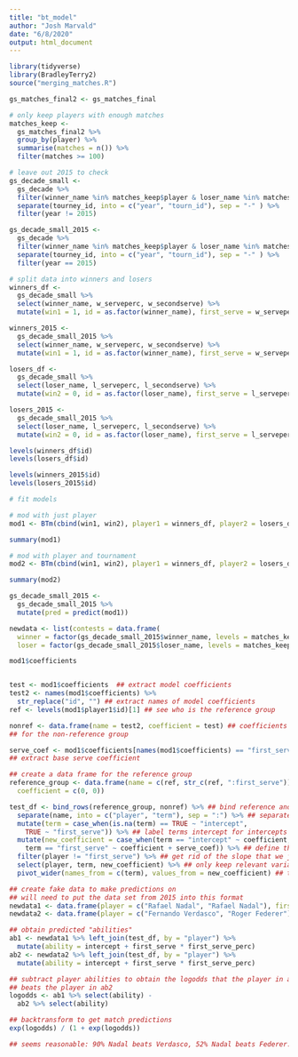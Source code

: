 ```yaml
---
title: "bt_model"
author: "Josh Marvald"
date: "6/8/2020"
output: html_document
---
```


```r
library(tidyverse)
library(BradleyTerry2)
source("merging_matches.R")

gs_matches_final2 <- gs_matches_final
```


```r
# only keep players with enough matches
matches_keep <-
  gs_matches_final2 %>%
  group_by(player) %>%
  summarise(matches = n()) %>%
  filter(matches >= 100) 

# leave out 2015 to check
gs_decade_small <- 
  gs_decade %>%
  filter(winner_name %in% matches_keep$player & loser_name %in% matches_keep$player) %>%
  separate(tourney_id, into = c("year", "tourn_id"), sep = "-" ) %>%
  filter(year != 2015) 

gs_decade_small_2015 <-
  gs_decade %>%
  filter(winner_name %in% matches_keep$player & loser_name %in% matches_keep$player) %>%
  separate(tourney_id, into = c("year", "tourn_id"), sep = "-" ) %>%
  filter(year == 2015)
```

```r
# split data into winners and losers
winners_df <-
  gs_decade_small %>%
  select(winner_name, w_serveperc, w_secondserve) %>%
  mutate(win1 = 1, id = as.factor(winner_name), first_serve = w_serveperc)

winners_2015 <-
  gs_decade_small_2015 %>%
  select(winner_name, w_serveperc, w_secondserve) %>%
  mutate(win1 = 1, id = as.factor(winner_name), first_serve = w_serveperc)

losers_df <-
  gs_decade_small %>%
  select(loser_name, l_serveperc, l_secondserve) %>%
  mutate(win2 = 0, id = as.factor(loser_name), first_serve = l_serveperc) 

losers_2015 <-
  gs_decade_small_2015 %>%
  select(loser_name, l_serveperc, l_secondserve) %>%
  mutate(win2 = 0, id = as.factor(loser_name), first_serve = l_serveperc)
```


```r
levels(winners_df$id)
levels(losers_df$id)

levels(winners_2015$id)
levels(losers_2015$id)
```


```r
# fit models

# mod with just player 
mod1 <- BTm(cbind(win1, win2), player1 = winners_df, player2 = losers_df, formula = ~ id + first_serve:id + first_serve, id = "id", data = gs_decade_small)

summary(mod1)

# mod with player and tournament
mod2 <- BTm(cbind(win1, win2), player1 = winners_df, player2 = losers_df, formula = ~ id + first_serve:id + first_serve + tourney_name, id = "id", data = gs_decade_small)

summary(mod2)
```


```r
gs_decade_small_2015 <-
  gs_decade_small_2015 %>%
  mutate(pred = predict(mod1))

newdata <- list(contests = data.frame(
  winner = factor(gs_decade_small_2015$winner_name, levels = matches_keep$player),
  loser = factor(gs_decade_small_2015$loser_name, levels = matches_keep$player)))

mod1$coefficients


test <- mod1$coefficients  ## extract model coefficients
test2 <- names(mod1$coefficients) %>%
  str_replace("id", "") ## extract names of model coefficients
ref <- levels(mod1$player1$id)[1] ## see who is the reference group

nonref <- data.frame(name = test2, coefficient = test) ## coefficients
## for the non-reference group

serve_coef <- mod1$coefficients[names(mod1$coefficients) == "first_serve"]
## extract base serve coefficient

## create a data frame for the reference group
reference_group <- data.frame(name = c(ref, str_c(ref, ":first_serve")),
  coefficient = c(0, 0))

test_df <- bind_rows(reference_group, nonref) %>% ## bind reference and non-reference coefficients
  separate(name, into = c("player", "term"), sep = ":") %>% ## separate names from the interaction with serve percentage
  mutate(term = case_when(is.na(term) == TRUE ~ "intercept",
    TRUE ~ "first_serve")) %>% ## label terms intercept for intercepts and first_serve for slopes
  mutate(new_coefficient = case_when(term == "intercept" ~ coefficient,
    term == "first_serve" ~ coefficient + serve_coef)) %>% ## define the slope by adding the serve coefficient to the value of first_serve for a particular player (similar to what you would do in STAT 213 when you had an interaction between a categorical and quantitative variable and you wanted to make predictions)
  filter(player != "first_serve") %>% ## get rid of the slope that we just added: it's useless now
  select(player, term, new_coefficient) %>% ## only keep relevant variables
  pivot_wider(names_from = c(term), values_from = new_coefficient) ## tidy up by having each player occupy his own row

## create fake data to make predictions on
## will need to put the data set from 2015 into this format
newdata1 <- data.frame(player = c("Rafael Nadal", "Rafael Nadal"), first_serve_perc = c(0.7, 0.5)) 
newdata2 <- data.frame(player = c("Fernando Verdasco", "Roger Federer"), first_serve_perc = c(0.6, 0.8))

## obtain predicted "abilities"
ab1 <- newdata1 %>% left_join(test_df, by = "player") %>%
  mutate(ability = intercept + first_serve * first_serve_perc)
ab2 <- newdata2 %>% left_join(test_df, by = "player") %>%
  mutate(ability = intercept + first_serve * first_serve_perc)

## subtract player abilities to obtain the logodds that the player in ab1
## beats the player in ab2
logodds <- ab1 %>% select(ability) - 
  ab2 %>% select(ability)

## backtransform to get match predictions
exp(logodds) / (1 + exp(logodds))

## seems reasonable: 90% Nadal beats Verdasco, 52% Nadal beats Federer.

```

